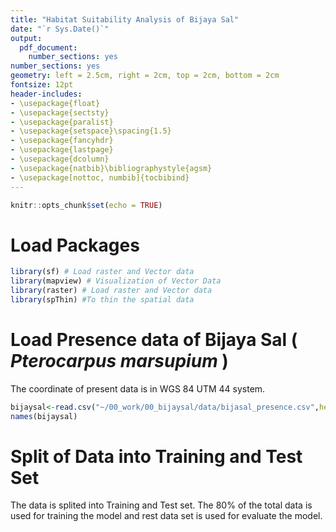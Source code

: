 ```yaml
---
title: "Habitat Suitability Analysis of Bijaya Sal"
date: "`r Sys.Date()`"
output: 
  pdf_document: 
    number_sections: yes
number_sections: yes
geometry: left = 2.5cm, right = 2cm, top = 2cm, bottom = 2cm
fontsize: 12pt
header-includes:
- \usepackage{float}
- \usepackage{sectsty}
- \usepackage{paralist}
- \usepackage{setspace}\spacing{1.5}
- \usepackage{fancyhdr}
- \usepackage{lastpage}
- \usepackage{dcolumn}
- \usepackage{natbib}\bibliographystyle{agsm}
- \usepackage[nottoc, numbib]{tocbibind}
---
```


\pagenumbering{arabic}

\pagenumbering{gobble}

```r
knitr::opts_chunk$set(echo = TRUE)
```

\pagebreak

\tableofcontents

\newpage

\pagenumbering{arabic}

# Load Packages

```r

library(sf) # Load raster and Vector data
library(mapview) # Visualization of Vector Data
library(raster) # Load raster and Vector data
library(spThin) #To thin the spatial data
```

# Load Presence data of Bijaya Sal ( *Pterocarpus marsupium* )

The coordinate of present data is in WGS 84 UTM 44 system.

```r
bijaysal<-read.csv("~/00_work/00_bijaysal/data/bijasal_presence.csv",header=T)
names(bijaysal)
```

# Split of Data into Training and Test Set

The data is splited into Training and Test set. The 80% of the total data is used for training the model and rest data set is used for evaluate the model.


```r


```
